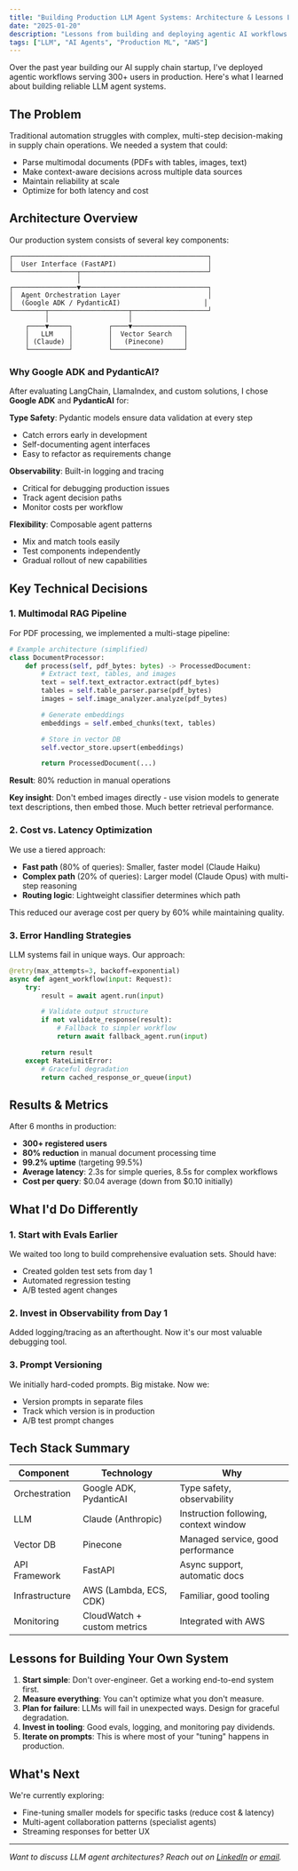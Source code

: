 ```yaml
---
title: "Building Production LLM Agent Systems: Architecture & Lessons Learned"
date: "2025-01-20"
description: "Lessons from building and deploying agentic AI workflows that serve 300+ users in production, covering architecture decisions, tool selection, and real-world challenges."
tags: ["LLM", "AI Agents", "Production ML", "AWS"]
---
```


Over the past year building our AI supply chain startup, I've deployed agentic workflows serving 300+ users in production. Here's what I learned about building reliable LLM agent systems.

## The Problem

Traditional automation struggles with complex, multi-step decision-making in supply chain operations. We needed a system that could:

- Parse multimodal documents (PDFs with tables, images, text)
- Make context-aware decisions across multiple data sources
- Maintain reliability at scale
- Optimize for both latency and cost

## Architecture Overview

Our production system consists of several key components:

```
┌─────────────────────────────────────────────────┐
│  User Interface (FastAPI)                       │
└────────────────┬────────────────────────────────┘
                 │
┌────────────────▼────────────────────────────────┐
│  Agent Orchestration Layer                      │
│  (Google ADK / PydanticAI)                     │
└────────┬────────────────────┬───────────────────┘
         │                    │
    ┌────▼─────┐         ┌────▼─────────────┐
    │   LLM    │         │  Vector Search   │
    │ (Claude) │         │   (Pinecone)     │
    └──────────┘         └──────────────────┘
```

### Why Google ADK and PydanticAI?

After evaluating LangChain, LlamaIndex, and custom solutions, I chose **Google ADK** and **PydanticAI** for:

**Type Safety**: Pydantic models ensure data validation at every step
- Catch errors early in development
- Self-documenting agent interfaces
- Easy to refactor as requirements change

**Observability**: Built-in logging and tracing
- Critical for debugging production issues
- Track agent decision paths
- Monitor costs per workflow

**Flexibility**: Composable agent patterns
- Mix and match tools easily
- Test components independently
- Gradual rollout of new capabilities

## Key Technical Decisions

### 1. Multimodal RAG Pipeline

For PDF processing, we implemented a multi-stage pipeline:

```python
# Example architecture (simplified)
class DocumentProcessor:
    def process(self, pdf_bytes: bytes) -> ProcessedDocument:
        # Extract text, tables, and images
        text = self.text_extractor.extract(pdf_bytes)
        tables = self.table_parser.parse(pdf_bytes)
        images = self.image_analyzer.analyze(pdf_bytes)

        # Generate embeddings
        embeddings = self.embed_chunks(text, tables)

        # Store in vector DB
        self.vector_store.upsert(embeddings)

        return ProcessedDocument(...)
```

**Result**: 80% reduction in manual operations

**Key insight**: Don't embed images directly - use vision models to generate text descriptions, then embed those. Much better retrieval performance.

### 2. Cost vs. Latency Optimization

We use a tiered approach:

- **Fast path** (80% of queries): Smaller, faster model (Claude Haiku)
- **Complex path** (20% of queries): Larger model (Claude Opus) with multi-step reasoning
- **Routing logic**: Lightweight classifier determines which path

This reduced our average cost per query by 60% while maintaining quality.

### 3. Error Handling Strategies

LLM systems fail in unique ways. Our approach:

```python
@retry(max_attempts=3, backoff=exponential)
async def agent_workflow(input: Request):
    try:
        result = await agent.run(input)

        # Validate output structure
        if not validate_response(result):
            # Fallback to simpler workflow
            return await fallback_agent.run(input)

        return result
    except RateLimitError:
        # Graceful degradation
        return cached_response_or_queue(input)
```

## Results & Metrics

After 6 months in production:

- **300+ registered users**
- **80% reduction** in manual document processing time
- **99.2% uptime** (targeting 99.5%)
- **Average latency**: 2.3s for simple queries, 8.5s for complex workflows
- **Cost per query**: $0.04 average (down from $0.10 initially)

## What I'd Do Differently

### 1. Start with Evals Earlier

We waited too long to build comprehensive evaluation sets. Should have:
- Created golden test sets from day 1
- Automated regression testing
- A/B tested agent changes

### 2. Invest in Observability from Day 1

Added logging/tracing as an afterthought. Now it's our most valuable debugging tool.

### 3. Prompt Versioning

We initially hard-coded prompts. Big mistake. Now we:
- Version prompts in separate files
- Track which version is in production
- A/B test prompt changes

## Tech Stack Summary

| Component | Technology | Why |
|-----------|-----------|-----|
| Orchestration | Google ADK, PydanticAI | Type safety, observability |
| LLM | Claude (Anthropic) | Instruction following, context window |
| Vector DB | Pinecone | Managed service, good performance |
| API Framework | FastAPI | Async support, automatic docs |
| Infrastructure | AWS (Lambda, ECS, CDK) | Familiar, good tooling |
| Monitoring | CloudWatch + custom metrics | Integrated with AWS |

## Lessons for Building Your Own System

1. **Start simple**: Don't over-engineer. Get a working end-to-end system first.
2. **Measure everything**: You can't optimize what you don't measure.
3. **Plan for failure**: LLMs will fail in unexpected ways. Design for graceful degradation.
4. **Invest in tooling**: Good evals, logging, and monitoring pay dividends.
5. **Iterate on prompts**: This is where most of your "tuning" happens in production.

## What's Next

We're currently exploring:
- Fine-tuning smaller models for specific tasks (reduce cost & latency)
- Multi-agent collaboration patterns (specialist agents)
- Streaming responses for better UX

---

*Want to discuss LLM agent architectures? Reach out on [LinkedIn](https://www.linkedin.com/in/suyi-zhang/) or [email](mailto:suyizhang52@gmail.com).*
